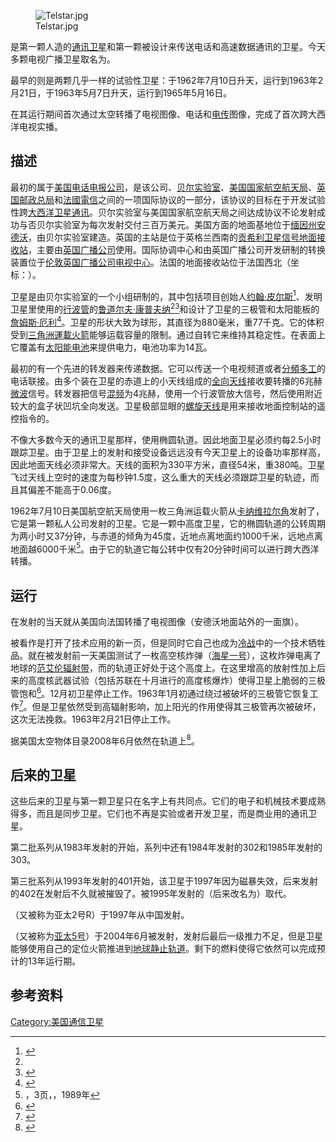 {{Redirect2|Telstar|Coleco在1976年生产的游戏机|Telstar (遊戲機)}}

[[File:Telstar.jpg|right]]

'''{{lang|en|Telstar}}'''是第一颗人造的[[通讯卫星|通讯卫星]]和第一颗被设计来传送电话和高速数据通讯的卫星。今天多颗电视广播卫星取名为{{lang|en|Telstar}}。

最早的{{lang|en|Telstar}}则是两颗几乎一样的试验性卫星：{{lang|en|Telstar1}}于1962年7月10日升天，运行到1963年2月21日，{{lang|en|Telstar2}}于1963年5月7日升天，运行到1965年5月16日。

在其运行期间{{lang|en|Telstar1}}首次通过太空转播了电视图像、电话和[[电传|电传]]图像，完成了首次跨大西洋电视实播。

== 描述 ==
最初的{{lang|en|Telstar}}属于[[美国电话电报公司|美国电话电报公司]]，是该公司、[[贝尔实验室|贝尔实验室]]、[[美国国家航空航天局|美国国家航空航天局]]、[[英国邮政总局|英国邮政总局]]和[[法國電信|法國電信]]之间的一项国际协议的一部分，该协议的目标在于开发试验性跨[[大西洋|大西洋]][[卫星通讯|卫星通讯]]。贝尔实验室与美国国家航空航天局之间达成协议不论发射成功与否贝尔实验室为每次发射交付三百万美元。美国方面的地面基地位于[[缅因州|缅因州]][[安德沃|安德沃]]，由贝尔实验室建造。英国的主站是位于英格兰西南的[[贡希利卫星信号地面接收站|贡希利卫星信号地面接收站]]，主要由[[英国广播公司|英国广播公司]]使用。国际协调中心和由英国广播公司开发研制的转换装置位于[[伦敦|伦敦]][[英国广播公司电视中心|英国广播公司电视中心]]。法国的地面接收站位于法国西北（坐标：{{coord|48|47|10|N|3|31|26|W}}）。

{{lang|en|Telstar}}卫星是由贝尔实验室的一个小组研制的，其中包括项目创始人[[约翰·皮尔斯|约翰·皮尔斯]]<ref name=sun>{{cite book | script-title = en:Something New Under the Sun: Satellites and the Beginning of the Space Age | author = {{lang|en|Helen Gavaghan}} | url = http://books.google.com/books?id=z3bN76jIBjkC&pg=PA180&dq=telstar+pierce&as_brr=3&ei=6PnZRorJEpzmpwKop-GSCw&sig=l5Qi-eC5I0hPWDcH-Eq1QpwhNcA | isbn = 0387949143 | publisher = {{lang|en|Springer}} | year = 1998年}}</ref>、发明卫星里使用的[[行波管|行波管]]的[[鲁道尔夫·康普夫纳|鲁道尔夫·康普夫纳]]<ref name=sun/><ref>{{cite book | script-title = en:Microwave Tube Transmitters | author = {{lang|en|Leo Sivan}} | isbn = 0412579502 | publisher = {{lang|en|Springer}} | year = 1994年 | url = http://books.google.com/books?id=o2o1R7I8rvEC&pg=PA3&dq=telstar+twt+kompfner&ei=WPjZRqmtFY2EpgLNqN2SCw&sig=kJAfqeIYoElj6Up3a-ahij0IJIU }}</ref>和设计了卫星的三极管和太阳能板的[[詹姆斯·厄利|詹姆斯·厄利]]<ref>{{cite web | script-title =  en:James Early, Engineer, 81; Helped Create A Transistor | work = Obituaries | publisher = 纽约时报 | author = {{lang|en|John Markoff}} | date = 2004年1月19日 | url = http://query.nytimes.com/gst/fullpage.html?res=9F0DE0D71739F93AA25752C0A9629C8B63}}</ref>。卫星的形状大致为球形，其直径为880毫米，重77千克。它的体积受到[[三角洲運載火箭|三角洲運載火箭]]能够运载容量的限制。通过自转它来维持其稳定性。在表面上它覆盖有[[太阳能电池|太阳能电池]]来提供电力，电池功率为14瓦。

最初的{{lang|en|Telstar}}有一个先进的转发器来传递数据。它可以传送一个电视频道或者[[FDM|分頻多工]]的电话联接。由多个装在卫星的赤道上的小天线组成的[[全向天线|全向天线]]接收要转播的6兆赫[[微波|微波]]信号。转发器把信号[[混频器|混频]]为4兆赫，使用一个行波管放大信号，然后使用附近较大的盒子状凹坑全向发送。卫星极部显眼的[[螺旋天线|螺旋天线]]是用来接收地面控制站的遥控指令的。

不像大多数今天的通讯卫星那样，{{lang|en|Telstar}}使用椭圆轨道。因此地面卫星必须约每2.5小时跟踪卫星。由于卫星上的发射和接受设备远远没有今天卫星上的设备功率那样高，因此地面天线必须非常大。天线的面积为330平方米，直径54米，重380吨。卫星飞过天线上空时的速度为每秒钟1.5度，这么重大的天线必须跟踪卫星的轨迹，而且其偏差不能高于0.06度。

1962年7月10日美国航空航天局使用一枚三角洲运载火箭从[[卡纳维拉尔角|卡纳维拉尔角]]发射了{{lang|en|Telstar1}}，它是第一颗私人公司发射的卫星。它是一颗中高度卫星，它的椭圆轨道的公转周期为两小时又37分钟，与赤道的倾角为45度，近地点离地面约1000千米，远地点离地面越6000千米<ref>[http://books.google.co.uk/books?id=m9sGhgZbmd8C&pg=PA3 {{lang|en|An Introduction to Satellite Communications}}]，3页，{{lang|en|D. I. Dalgleish}}，1989年</ref>。由于它的轨道它每公转中仅有20分钟时间可以进行跨大西洋转播。

== 运行 ==
在发射的当天{{lang|en|Telstar1}}就从美国向法国转播了电视图像（安德沃地面站外的一面旗）。

{{lang|en|Telstar1}}被看作是打开了技术应用的新一页，但是同时它自己也成为[[冷战|冷战]]中的一个技术牺牲品。就在{{lang|en|Telstar1}}被发射前一天美国测试了一枚高空核炸弹（[[海星一号|海星一号]]），这枚炸弹电离了地球的[[范艾伦辐射带|范艾伦辐射带]]，而{{lang|en|Telstar1}}的轨道正好处于这个高度上。在这里增高的放射性加上后来的高度核武器试验（包括苏联在十月进行的高度核爆炸）使得卫星上脆弱的三极管饱和<ref>{{cite web | url = http://roland.lerc.nasa.gov/~dglover/sat/telstar.html | title = TELSTAR | work = {{lang|en|NASA Experimental Communications Satellites}} | author = {{lang|en|Daniel R. Glover}} | accessdate = 2007年9月1日 | date = 2005年4月12日 | deadurl = yes | archiveurl = https://web.archive.org/web/20070905171036/http://roland.lerc.nasa.gov/~dglover/sat/telstar.html | archivedate = 2007年9月5日 }}</ref>。12月初卫星停止工作。1963年1月初通过绕过被破坏的三极管它恢复工作<ref>{{cite book | script-title = en:Space Systems Failures: Disasters and Rescues of Satellites, Rocket and Space Probes | author = {{lang|en|Ralph D. Lorenz}}和{{lang|en|David Michael Harland}} | url = http://books.google.com/books?id=g-UOdh34utQC&pg=RA2-PA266&dq=telstar+transistors+radiation+starfish&ei=Cc3ZRsr6FIKmowKO3eySCw&ie=ISO-8859-1&sig=WUcdA_54_3BVeGJNPokAmRrhBYk | isbn = 0387215190 | year = 2005年 | publisher = {{lang|en|Springer}}}}</ref>。但是卫星依然受到高辐射影响，加上阳光的作用使得其三极管再次被破坏，这次无法挽救。1963年2月21日{{lang|en|Telstar1}}停止工作。

据美国太空物体目录2008年6月{{lang|en|Telstar1}}依然在轨道上<ref>{{cite web | url = http://usspaceobjectsregistry.state.gov/registry/dsp_DetailView.cfm?id=90&searched=1 | script-title = en:Space Objects Listed by International Designator (updated 06-2008) | work = {{lang|en|US Space Objects Registry}} | accessdate = 2008年12月4日 | deadurl = yes | archiveurl = https://web.archive.org/web/20090425040035/http://usspaceobjectsregistry.state.gov/registry/dsp_DetailView.cfm?id=90&searched=1 | archivedate = 2009年4月25日 }}</ref>。

== 后来的{{lang|en|Telstar}}卫星 ==
这些后来的{{lang|en|Telstar}}卫星与第一颗{{lang|en|Telstar}}卫星只在名字上有共同点。它们的电子和机械技术要成熟得多，而且是同步卫星。它们也不再是实验或者开发卫星，而是商业用的通讯卫星。

第二批{{lang|en|Telstar}}系列从1983年发射的{{lang|en|[[Telstar_301|Telstar 301]]}}开始，系列中还有1984年发射的302和1985年发射的303。

第三批{{lang|en|Telstar}}系列从1993年发射的401开始，该卫星于1997年因为磁暴失效，后来发射的402在发射后不久就被摧毁了。被1995年发射的{{lang|en|402R}}（后来改名为{{lang|en|Telstar4}}）取代。

{{lang|en|Telstar10}}（又被称为亚太2号R）于1997年从中国发射。

{{lang|en|Telstar18}}（又被称为[[亚太5号通信卫星|亚太5号]]）于2004年6月被发射，发射后最后一级推力不足，但是卫星能够使用自己的定位火箭推进到[[地球静止轨道|地球静止轨道]]。剩下的燃料使得它依然可以完成预计的13年运行期。

== 参考资料 ==
{{reflist}}

[[Category:美国通信卫星|Category:美国通信卫星]]